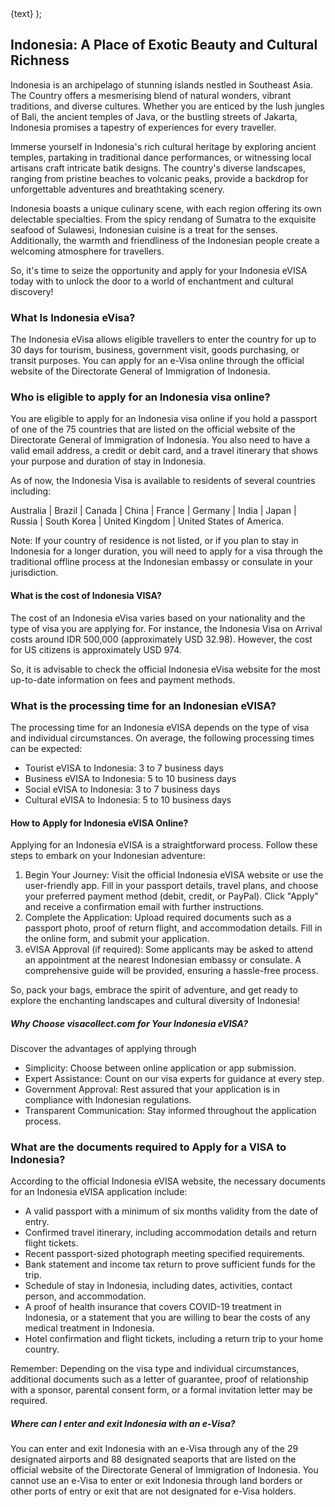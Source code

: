 
  <Link className="text-primary font-semibold text-lg" href={href}>
    {text}
  </Link>
);

## Indonesia: A Place of Exotic Beauty and Cultural Richness

Indonesia is an archipelago of stunning islands nestled in Southeast Asia. The Country offers a mesmerising blend of natural wonders, vibrant traditions, and diverse cultures. Whether you are enticed by the lush jungles of Bali, the ancient temples of Java, or the bustling streets of Jakarta, Indonesia promises a tapestry of experiences for every traveller.

Immerse yourself in Indonesia's rich cultural heritage by exploring ancient temples, partaking in traditional dance performances, or witnessing local artisans craft intricate batik designs. The country's diverse landscapes, ranging from pristine beaches to volcanic peaks, provide a backdrop for unforgettable adventures and breathtaking scenery.

Indonesia boasts a unique culinary scene, with each region offering its own delectable specialties. From the spicy rendang of Sumatra to the exquisite seafood of Sulawesi, Indonesian cuisine is a treat for the senses. Additionally, the warmth and friendliness of the Indonesian people create a welcoming atmosphere for travellers.

So, it's time to seize the opportunity and apply for your Indonesia eVISA today with <LinkText href="/" text="www.visacollect.com"/> to unlock the door to a world of enchantment and cultural discovery!

### What Is Indonesia eVisa?

The Indonesia eVisa allows eligible travellers to enter the country for up to 30 days for tourism, business, government visit, goods purchasing, or transit purposes. You can apply for an e-Visa online through the official website of the Directorate General of Immigration of Indonesia.

### Who is eligible to apply for an Indonesia visa online?

You are eligible to apply for an Indonesia visa online if you hold a passport of one of the 75 countries that are listed on the official website of the Directorate General of Immigration of Indonesia. You also need to have a valid email address, a credit or debit card, and a travel itinerary that shows your purpose and duration of stay in Indonesia.

As of now, the Indonesia Visa is available to residents of several countries including:

Australia | Brazil | Canada | China | France | Germany | India | Japan | Russia | South Korea | United Kingdom | United States of America.

Note: If your country of residence is not listed, or if you plan to stay in Indonesia for a longer duration, you will need to apply for a visa through the traditional offline process at the Indonesian embassy or consulate in your jurisdiction.

#### What is the cost of Indonesia VISA?

The cost of an Indonesia eVisa varies based on your nationality and the type of visa you are applying for. For instance, the Indonesia Visa on Arrival costs around IDR 500,000 (approximately USD 32.98). However, the cost for US citizens is approximately USD 974.

So, it is advisable to check the official Indonesia eVisa website for the most up-to-date information on fees and payment methods.

### What is the processing time for an Indonesian eVISA?

The processing time for an Indonesia eVISA depends on the type of visa and individual circumstances. On average, the following processing times can be expected:

- Tourist eVISA to Indonesia: 3 to 7 business days
- Business eVISA to Indonesia: 5 to 10 business days
- Social eVISA to Indonesia: 3 to 7 business days
- Cultural eVISA to Indonesia: 5 to 10 business days

#### How to Apply for Indonesia eVISA Online?

Applying for an Indonesia eVISA is a straightforward process. Follow these steps to embark on your Indonesian adventure:

1. Begin Your Journey: Visit the official Indonesia eVISA website or use the user-friendly app. Fill in your passport details, travel plans, and choose your preferred payment method (debit, credit, or PayPal). Click "Apply" and receive a confirmation email with further instructions.
2. Complete the Application: Upload required documents such as a passport photo, proof of return flight, and accommodation details. Fill in the online form, and submit your application.
3. eVISA Approval (if required): Some applicants may be asked to attend an appointment at the nearest Indonesian embassy or consulate. A comprehensive guide will be provided, ensuring a hassle-free process.

So, pack your bags, embrace the spirit of adventure, and get ready to explore the enchanting landscapes and cultural diversity of Indonesia!

##### Why Choose visacollect.com for Your Indonesia eVISA?

Discover the advantages of applying through <LinkText href="/" text="www.visacollect.com"/>

- Simplicity: Choose between online application or app submission.
- Expert Assistance: Count on our visa experts for guidance at every step.
- Government Approval: Rest assured that your application is in compliance with Indonesian regulations.
- Transparent Communication: Stay informed throughout the application process.

### What are the documents required to Apply for a VISA to Indonesia?

According to the official Indonesia eVISA website, the necessary documents for an Indonesia eVISA application include:

- A valid passport with a minimum of six months validity from the date of entry.
- Confirmed travel itinerary, including accommodation details and return flight tickets.
- Recent passport-sized photograph meeting specified requirements.
- Bank statement and income tax return to prove sufficient funds for the trip.
- Schedule of stay in Indonesia, including dates, activities, contact person, and accommodation.
- A proof of health insurance that covers COVID-19 treatment in Indonesia, or a statement that you are willing to bear the costs of any medical treatment in Indonesia.
- Hotel confirmation and flight tickets, including a return trip to your home country.

Remember: Depending on the visa type and individual circumstances, additional documents such as a letter of guarantee, proof of relationship with a sponsor, parental consent form, or a formal invitation letter may be required.

##### Where can I enter and exit Indonesia with an e-Visa?

You can enter and exit Indonesia with an e-Visa through any of the 29 designated airports and 88 designated seaports that are listed on the official website of the Directorate General of Immigration of Indonesia. You cannot use an e-Visa to enter or exit Indonesia through land borders or other ports of entry or exit that are not designated for e-Visa holders.
